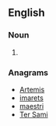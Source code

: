 ==English==

===Noun===
{{en-noun}}

# {{alternative spelling of|[[smarty]]}}

===Anagrams===
* [[Artemis#English|Artemis]]
* [[imarets#English|imarets]]
* [[maestri#English|maestri]]
* [[Ter Sami#English|Ter Sami]]